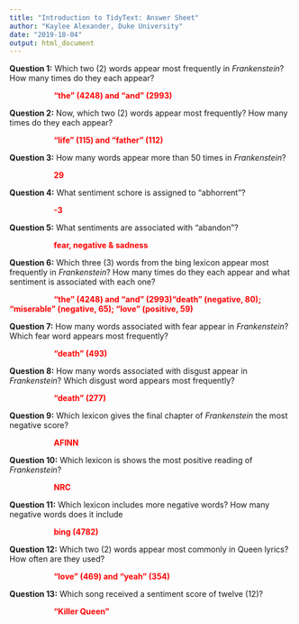```yaml
---
title: "Introduction to TidyText: Answer Sheet"
author: "Kaylee Alexander, Duke University"
date: "2019-18-04"
output: html_document
---
```


**Question 1:** Which two (2) words appear most frequently in *Frankenstein*? How many times do they each appear? 

&nbsp;&nbsp;&nbsp;&nbsp;&nbsp;&nbsp;&nbsp;&nbsp;&nbsp;&nbsp;&nbsp;&nbsp;&nbsp;&nbsp;&nbsp;&nbsp;&nbsp;&nbsp;&nbsp;&nbsp;<span style="color:red">**"the" (4248) and "and" (2993)**</span>

**Question 2:** Now, which two (2) words appear most frequently? How many times do they each appear? 

&nbsp;&nbsp;&nbsp;&nbsp;&nbsp;&nbsp;&nbsp;&nbsp;&nbsp;&nbsp;&nbsp;&nbsp;&nbsp;&nbsp;&nbsp;&nbsp;&nbsp;&nbsp;&nbsp;&nbsp;<span style="color:red">**"life" (115) and "father" (112)**</span>

**Question 3:** How many words appear more than 50 times in *Frankenstein*? 

&nbsp;&nbsp;&nbsp;&nbsp;&nbsp;&nbsp;&nbsp;&nbsp;&nbsp;&nbsp;&nbsp;&nbsp;&nbsp;&nbsp;&nbsp;&nbsp;&nbsp;&nbsp;&nbsp;&nbsp;<span style="color:red">**29**</span>

**Question 4:** What sentiment schore is assigned to "abhorrent"? 

&nbsp;&nbsp;&nbsp;&nbsp;&nbsp;&nbsp;&nbsp;&nbsp;&nbsp;&nbsp;&nbsp;&nbsp;&nbsp;&nbsp;&nbsp;&nbsp;&nbsp;&nbsp;&nbsp;&nbsp;<span style="color:red">**-3**</span>

**Question 5:** What sentiments are associated with "abandon"? 

&nbsp;&nbsp;&nbsp;&nbsp;&nbsp;&nbsp;&nbsp;&nbsp;&nbsp;&nbsp;&nbsp;&nbsp;&nbsp;&nbsp;&nbsp;&nbsp;&nbsp;&nbsp;&nbsp;&nbsp;<span style="color:red">**fear, negative & sadness**</span>

**Question 6:** Which three (3) words from the bing lexicon appear most frequently in *Frankenstein*? How many times do they each appear and what sentiment is associated with each one? 

&nbsp;&nbsp;&nbsp;&nbsp;&nbsp;&nbsp;&nbsp;&nbsp;&nbsp;&nbsp;&nbsp;&nbsp;&nbsp;&nbsp;&nbsp;&nbsp;&nbsp;&nbsp;&nbsp;&nbsp;<span style="color:red">**"the" (4248) and "and" (2993)"death" (negative, 80); "miserable" (negative, 65); "love" (positive, 59) **</span>

**Question 7:** How many words associated with fear appear in *Frankenstein*? Which fear word appears most frequently? 

&nbsp;&nbsp;&nbsp;&nbsp;&nbsp;&nbsp;&nbsp;&nbsp;&nbsp;&nbsp;&nbsp;&nbsp;&nbsp;&nbsp;&nbsp;&nbsp;&nbsp;&nbsp;&nbsp;&nbsp;<span style="color:red">**"death" (493)**</span>

**Question 8:** How many words associated with disgust appear in *Frankenstein*? Which disgust word appears most frequently? 

&nbsp;&nbsp;&nbsp;&nbsp;&nbsp;&nbsp;&nbsp;&nbsp;&nbsp;&nbsp;&nbsp;&nbsp;&nbsp;&nbsp;&nbsp;&nbsp;&nbsp;&nbsp;&nbsp;&nbsp;<span style="color:red">**"death" (277)**</span>

**Question 9:** Which lexicon gives the final chapter of *Frankenstein* the most negative score? 

&nbsp;&nbsp;&nbsp;&nbsp;&nbsp;&nbsp;&nbsp;&nbsp;&nbsp;&nbsp;&nbsp;&nbsp;&nbsp;&nbsp;&nbsp;&nbsp;&nbsp;&nbsp;&nbsp;&nbsp;<span style="color:red">**AFINN**</span>

**Question 10:** Which lexicon is shows the most positive reading of *Frankenstein*? 

&nbsp;&nbsp;&nbsp;&nbsp;&nbsp;&nbsp;&nbsp;&nbsp;&nbsp;&nbsp;&nbsp;&nbsp;&nbsp;&nbsp;&nbsp;&nbsp;&nbsp;&nbsp;&nbsp;&nbsp;<span style="color:red">**NRC**</span>

**Question 11:** Which lexicon includes more negative words? How many negative words does it include 

&nbsp;&nbsp;&nbsp;&nbsp;&nbsp;&nbsp;&nbsp;&nbsp;&nbsp;&nbsp;&nbsp;&nbsp;&nbsp;&nbsp;&nbsp;&nbsp;&nbsp;&nbsp;&nbsp;&nbsp;<span style="color:red">**bing (4782)**</span>

**Question 12:** Which two (2) words appear most commonly in Queen lyrics? How often are they used? 

&nbsp;&nbsp;&nbsp;&nbsp;&nbsp;&nbsp;&nbsp;&nbsp;&nbsp;&nbsp;&nbsp;&nbsp;&nbsp;&nbsp;&nbsp;&nbsp;&nbsp;&nbsp;&nbsp;&nbsp;<span style="color:red">**"love" (469) and "yeah" (354)**</span>

**Question 13:** Which song received a sentiment score of twelve (12)? 

&nbsp;&nbsp;&nbsp;&nbsp;&nbsp;&nbsp;&nbsp;&nbsp;&nbsp;&nbsp;&nbsp;&nbsp;&nbsp;&nbsp;&nbsp;&nbsp;&nbsp;&nbsp;&nbsp;&nbsp;<span style="color:red">**"Killer Queen"**</span>